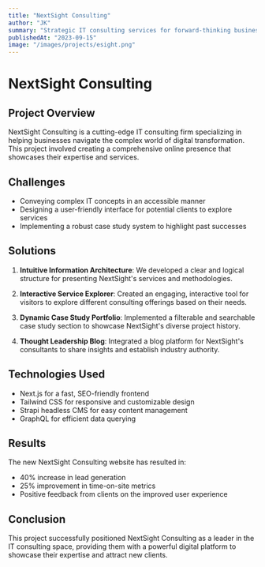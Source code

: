 ```yaml
---
title: "NextSight Consulting"
author: "JK"
summary: "Strategic IT consulting services for forward-thinking businesses"
publishedAt: "2023-09-15"
image: "/images/projects/esight.png"
---
```


# NextSight Consulting

## Project Overview

NextSight Consulting is a cutting-edge IT consulting firm specializing in helping businesses navigate the complex world of digital transformation. This project involved creating a comprehensive online presence that showcases their expertise and services.

## Challenges

- Conveying complex IT concepts in an accessible manner
- Designing a user-friendly interface for potential clients to explore services
- Implementing a robust case study system to highlight past successes

## Solutions

1. **Intuitive Information Architecture**: We developed a clear and logical structure for presenting NextSight's services and methodologies.

2. **Interactive Service Explorer**: Created an engaging, interactive tool for visitors to explore different consulting offerings based on their needs.

3. **Dynamic Case Study Portfolio**: Implemented a filterable and searchable case study section to showcase NextSight's diverse project history.

4. **Thought Leadership Blog**: Integrated a blog platform for NextSight's consultants to share insights and establish industry authority.

## Technologies Used

- Next.js for a fast, SEO-friendly frontend
- Tailwind CSS for responsive and customizable design
- Strapi headless CMS for easy content management
- GraphQL for efficient data querying

## Results

The new NextSight Consulting website has resulted in:

- 40% increase in lead generation
- 25% improvement in time-on-site metrics
- Positive feedback from clients on the improved user experience

## Conclusion

This project successfully positioned NextSight Consulting as a leader in the IT consulting space, providing them with a powerful digital platform to showcase their expertise and attract new clients.
